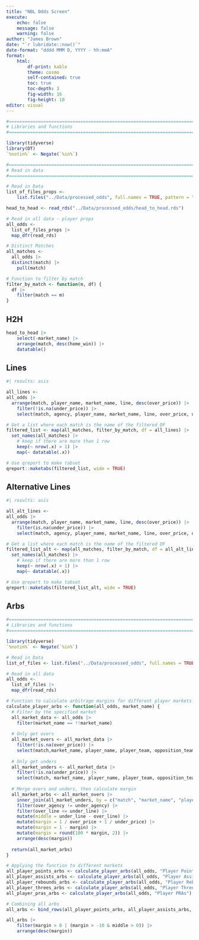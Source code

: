 ```yaml
---
title: "NBL Odds Screen"
execute:
    echo: false
    message: false
    warning: false
author: "James Brown"
date: "`r lubridate::now()`"
date-format: "dddd MMM D, YYYY - hh:mmA"
format:
    html:
        df-print: kable
        theme: cosmo
        self-contained: true
        toc: true
        toc-depth: 3
        fig-width: 16
        fig-height: 10
editor: visual
---
```


```r
#===============================================================================
# Libraries and functions
#===============================================================================

library(tidyverse)
library(DT)
`%notin%` <- Negate(`%in%`)

#===============================================================================
# Read in data
#===============================================================================

# Read in Data
list_of_files_props <-
    list.files("../Data/processed_odds", full.names = TRUE, pattern = "all")

head_to_head <- read_rds("../Data/processed_odds/head_to_head.rds")

# Read in all data - player props
all_odds <- 
  list_of_files_props |> 
  map_dfr(read_rds)

# Distinct Matches
all_matches <- 
  all_odds |> 
  distinct(match) |> 
    pull(match)

# Function to filter by match
filter_by_match <- function(m, df) {
  df |> 
    filter(match == m)
}
```

::: panel-tabset
## H2H

```r
head_to_head |> 
    select(-market_name) |> 
    arrange(match, desc(home_win)) |>
    datatable()
```

## Lines

```r
#| results: asis

all_lines <-
all_odds |> 
  arrange(match, player_name, market_name, line, desc(over_price)) |> 
    filter(!is.na(under_price)) |> 
    select(match, agency, player_name, market_name, line, over_price, under_price, diff_over_last_10, diff_under_last_10)

# Get a list where each match is the name of the filtered DF
filtered_list <- map(all_matches, filter_by_match, df = all_lines) |> 
  set_names(all_matches) |> 
    # keep if there are more than 1 row
    keep(~ nrow(.x) > 1) |> 
    map(~ datatable(.x))

# Use qreport to make tabset
qreport::maketabs(filtered_list, wide = TRUE)
```

## Alternative Lines

```r
#| results: asis

all_alt_lines <-
all_odds |> 
  arrange(match, player_name, market_name, line, desc(over_price)) |> 
    filter(is.na(under_price)) |> 
    select(match, agency, player_name, market_name, line, over_price, diff_over_last_10)

# Get a list where each match is the name of the filtered DF
filtered_list_alt <- map(all_matches, filter_by_match, df = all_alt_lines) |> 
  set_names(all_matches) |> 
    # keep if there are more than 1 row
    keep(~ nrow(.x) > 1) |> 
    map(~ datatable(.x))

# Use qreport to make tabset
qreport::maketabs(filtered_list_alt, wide = TRUE)
```

## Arbs
```r
#===============================================================================
# Libraries and functions
#===============================================================================

library(tidyverse)
`%notin%` <- Negate(`%in%`)

# Read in Data
list_of_files <- list.files("../Data/processed_odds", full.names = TRUE)

# Read in all data
all_odds <- 
  list_of_files |> 
  map_dfr(read_rds)
```

```r
# Function to calculate arbitrage margins for different player markets
calculate_player_arbs <- function(all_odds, market_name) {
  # Filter by the specified market
  all_market_data <- all_odds |> 
    filter(market_name == !!market_name)
  
  # Only get overs
  all_market_overs <- all_market_data |> 
    filter(!is.na(over_price)) |> 
    select(match,market_name, player_name, player_team, opposition_team, over_line = line, over_price, over_agency = agency)
  
  # Only get unders
  all_market_unders <- all_market_data |> 
    filter(!is.na(under_price)) |> 
    select(match, market_name, player_name, player_team, opposition_team, under_line = line, under_price, under_agency = agency)
  
  # Merge overs and unders, then calculate margin
  all_market_arbs <- all_market_overs |>
    inner_join(all_market_unders, by = c("match", "market_name", "player_name", "player_team", "opposition_team")) |> 
    filter(over_agency != under_agency) |> 
    filter(over_line <= under_line) |>
    mutate(middle = under_line - over_line) |>
    mutate(margin = 1 / over_price + 1 / under_price) |> 
    mutate(margin = 1 - margin) |> 
    mutate(margin = round(100 * margin, 2)) |> 
    arrange(desc(margin))
  
  return(all_market_arbs)
}

# Applying the function to different markets
all_player_points_arbs <- calculate_player_arbs(all_odds, "Player Points")
all_player_assists_arbs <- calculate_player_arbs(all_odds, "Player Assists")
all_player_rebounds_arbs <- calculate_player_arbs(all_odds, "Player Rebounds")
all_player_threes_arbs <- calculate_player_arbs(all_odds, "Player Threes")
all_player_pras_arbs <- calculate_player_arbs(all_odds, "Player PRAs")

# Combining all arbs
all_arbs <- bind_rows(all_player_points_arbs, all_player_assists_arbs, all_player_rebounds_arbs, all_player_threes_arbs)

all_arbs |> 
    filter(margin > 0 | (margin > -10 & middle > 0)) |> 
    arrange(desc(margin))
```
:::
